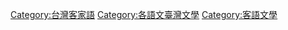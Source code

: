 [[Category:台灣客家語|Category:台灣客家語]]
[[Category:各語文臺灣文學|Category:各語文臺灣文學]]
[[Category:客語文學|Category:客語文學]]